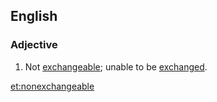 ==English==

===Adjective===
{{en-adj}}
# Not [[exchangeable]]; unable to be [[exchange]]d.

[[et:nonexchangeable]]
